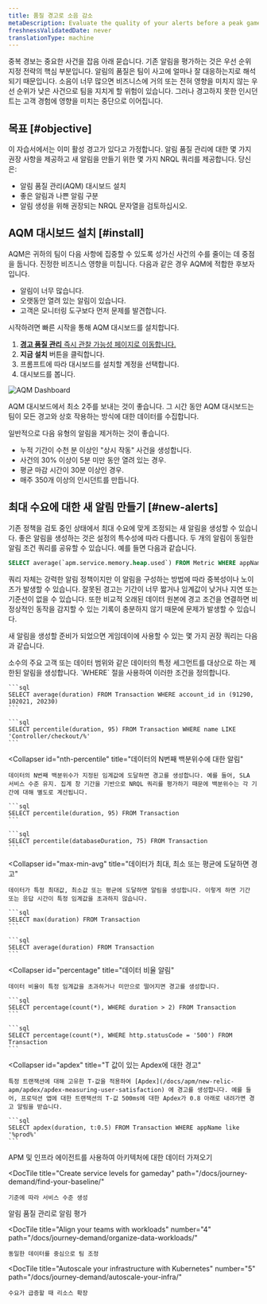 ```yaml
---
title: 품질 경고로 소음 감소
metaDescription: Evaluate the quality of your alerts before a peak gameday event by installing the alert quality management dashboard.
freshnessValidatedDate: never
translationType: machine
---
```


중복 경보는 중요한 사건을 잡음 아래 묻습니다. 기존 알림을 평가하는 것은 우선 순위 지정 전략의 핵심 부분입니다. 알림의 품질은 팀이 사고에 얼마나 잘 대응하는지로 해석되기 때문입니다. 소음이 너무 많으면 비즈니스에 거의 또는 전혀 영향을 미치지 않는 우선 순위가 낮은 사건으로 팀을 지치게 할 위험이 있습니다. 그러나 경고하지 못한 인시던트는 고객 경험에 영향을 미치는 중단으로 이어집니다.

## 목표 [#objective]

이 자습서에서는 이미 활성 경고가 있다고 가정합니다. 알림 품질 관리에 대한 몇 가지 권장 사항을 제공하고 새 알림을 만들기 위한 몇 가지 NRQL 쿼리를 제공합니다. 당신은:

* 알림 품질 관리(AQM) 대시보드 설치
* 좋은 알림과 나쁜 알림 구분
* 알림 생성을 위해 권장되는 NRQL 문자열을 검토하십시오.

## AQM 대시보드 설치 [#install]

AQM은 귀하의 팀이 다음 사항에 집중할 수 있도록 성가신 사건의 수를 줄이는 데 중점을 둡니다. <InlinePopover type="alerts"/>진정한 비즈니스 영향을 미칩니다. 다음과 같은 경우 AQM에 적합한 후보자입니다.

* 알림이 너무 많습니다.
* 오랫동안 열려 있는 알림이 있습니다.
* 고객은 모니터링 도구보다 먼저 문제를 발견합니다.

시작하려면 빠른 시작을 통해 AQM 대시보드를 설치합니다.

1. [**경고 품질 관리** 즉시 관찰 가능성 페이지로 이동합니다.](https://newrelic.com/instant-observability/alert-quality-management)
2. **지금 설치** 버튼을 클릭합니다.
3. 프롬프트에 따라 대시보드를 설치할 계정을 선택합니다.
4. 대시보드를 봅니다.

<img
  title="AQM Dashboard"
  alt="AQM Dashboard"
  src="/images/alerts_screenshot-crop_AQM-dashboard.webp"
/>

AQM 대시보드에서 최소 2주를 보내는 것이 좋습니다. 그 시간 동안 AQM 대시보드는 팀이 모든 경고와 상호 작용하는 방식에 대한 데이터를 수집합니다.

일반적으로 다음 유형의 알림을 제거하는 것이 좋습니다.

* 누적 기간이 수천 분 이상인 "상시 작동" 사건을 생성합니다.
* 사건의 30% 이상이 5분 미만 동안 열려 있는 경우.
* 평균 마감 시간이 30분 이상인 경우.
* 매주 350개 이상의 인시던트를 만듭니다.

## 최대 수요에 대한 새 알림 만들기 [#new-alerts]

기존 정책을 검토 중인 상태에서 최대 수요에 맞게 조정되는 새 알림을 생성할 수 있습니다. 좋은 알림을 생성하는 것은 설정의 특수성에 따라 다릅니다. 두 개의 알림이 동일한 알림 조건 쿼리를 공유할 수 있습니다. 예를 들면 다음과 같습니다.

```sql
SELECT average(`apm.service.memory.heap.used`) FROM Metric WHERE appName = 'Inventory Service'
```

쿼리 자체는 강력한 알림 정책이지만 이 알림을 구성하는 방법에 따라 중복성이나 노이즈가 발생할 수 있습니다. 잘못된 경고는 기간이 너무 짧거나 임계값이 낮거나 지연 또는 기준선이 없을 수 있습니다. 또한 비교적 오래된 데이터 원본에 경고 조건을 연결하면 비정상적인 동작을 감지할 수 있는 기록이 충분하지 않기 때문에 문제가 발생할 수 있습니다.

새 알림을 생성할 준비가 되었으면 게임데이에 사용할 수 있는 몇 가지 권장 쿼리는 다음과 같습니다.

<CollapserGroup>
  <Collapser
    id="constrained-alerts"
    title="데이터의 특정 세그먼트에 대한 알림"
  >
    소수의 주요 고객 또는 데이터 범위와 같은 데이터의 특정 세그먼트를 대상으로 하는 제한된 알림을 생성합니다. `WHERE` 절을 사용하여 이러한 조건을 정의합니다.

    ```sql
    SELECT average(duration) FROM Transaction WHERE account_id in (91290, 102021, 20230)
    ```

    ```sql
    SELECT percentile(duration, 95) FROM Transaction WHERE name LIKE 'Controller/checkout/%'
    ```
  </Collapser>

  <Collapser
    id="nth-percentile"
    title="데이터의 N번째 백분위수에 대한 알림"
  >
    데이터의 N번째 백분위수가 지정된 임계값에 도달하면 경고를 생성합니다. 예를 들어, SLA 서비스 수준 유지. 집계 창 기간을 기반으로 NRQL 쿼리를 평가하기 때문에 백분위수는 각 기간에 대해 별도로 계산됩니다.

    ```sql
    SELECT percentile(duration, 95) FROM Transaction
    ```

    ```sql
    SELECT percentile(databaseDuration, 75) FROM Transaction
    ```
  </Collapser>

  <Collapser
    id="max-min-avg"
    title="데이터가 최대, 최소 또는 평균에 도달하면 경고"
  >
    데이터가 특정 최대값, 최소값 또는 평균에 도달하면 알림을 생성합니다. 이렇게 하면 기간 또는 응답 시간이 특정 임계값을 초과하지 않습니다.

    ```sql
    SELECT max(duration) FROM Transaction
    ```

    ```sql
    SELECT average(duration) FROM Transaction
    ```
  </Collapser>

  <Collapser
    id="percentage"
    title="데이터 비율 알림"
  >
    데이터 비율이 특정 임계값을 초과하거나 미만으로 떨어지면 경고를 생성합니다.

    ```sql
    SELECT percentage(count(*), WHERE duration > 2) FROM Transaction
    ```

    ```sql
    SELECT percentage(count(*), WHERE http.statusCode = '500') FROM Transaction
    ```
  </Collapser>

  <Collapser
    id="apdex"
    title="T 값이 있는 Apdex에 대한 경고"
  >
    특정 트랜잭션에 대해 고유한 T-값을 적용하여 [Apdex](/docs/apm/new-relic-apm/apdex/apdex-measuring-user-satisfaction) 에 경고를 생성합니다. 예를 들어, 프로덕션 앱에 대한 트랜잭션의 T-값 500ms에 대한 Apdex가 0.8 아래로 내려가면 경고 알림을 받습니다.

    ```sql
    SELECT apdex(duration, t:0.5) FROM Transaction WHERE appName like '%prod%'
    ```
  </Collapser>
</CollapserGroup>

<DocTiles numbered>
  <DocTile
    title="Get started"
    path="/docs/journey-demand/get-started"
  >
    APM 및 인프라 에이전트를 사용하여 아키텍처에 대한 데이터 가져오기
  </DocTile>

  <DocTile
    title="Create service levels for gameday"
    path="/docs/journey-demand/find-your-baseline/"
  >
    기준에 따라 서비스 수준 생성
  </DocTile>
</DocTiles>

<DocTiles>
  <DocTile
    title="Reduce noise with quality alerts"
    number="3"
    path="/docs/journey-demand/create-quality-alerts/"
    label={{text: "You are here", color: "orange"}}
  >
    알림 품질 관리로 알림 평가
  </DocTile>

  <DocTile
    title="Align your teams with workloads"
    number="4"
    path="/docs/journey-demand/organize-data-workloads/"
  >
    동일한 데이터를 중심으로 팀 조정
  </DocTile>

  <DocTile
    title="Autoscale your infrastructure with Kubernetes"
    number="5"
    path="/docs/journey-demand/autoscale-your-infra/"
  >
    수요가 급증할 때 리소스 확장
  </DocTile>
</DocTiles>

